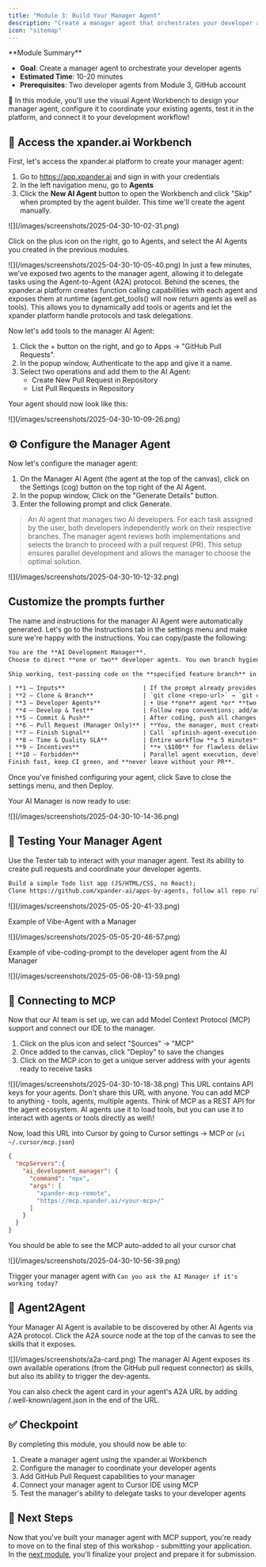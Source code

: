 ```yaml
---
title: "Module 3: Build Your Manager Agent"
description: "Create a manager agent that orchestrates your developer agent fleet using the xpander.ai platform"
icon: "sitemap"
---
```


<Note>
  **Module Summary**

  - **Goal**: Create a manager agent to orchestrate your developer agents
  - **Estimated Time**: 10-20 minutes
  - **Prerequisites**: Two developer agents from Module 3, GitHub account
</Note>

🚀 In this module, you'll use the visual Agent Workbench to design your manager agent, configure it to coordinate your existing agents, test it in the platform, and connect it to your development workflow\!

## 🔧 Access the xpander.ai Workbench

First, let's access the xpander.ai platform to create your manager agent:

1. Go to https://app.xpander.ai and sign in with your credentials
2. In the left navigation menu, go to **Agents**
3. Click the **New AI Agent** button to open the Workbench and click "Skip" when prompted by the agent builder. This time we'll create the agent manually.

<Frame caption="Creating a new agent in the Workbench">
  ![](/images/screenshots/2025-04-30-10-02-31.png)
</Frame>

Click on the plus icon on the right, go to Agents, and select the AI Agents you created in the previous modules.

<Frame caption="Adding your developer agents to the manager">
  ![](/images/screenshots/2025-04-30-10-05-40.png)
</Frame>

<Note>
  In just a few minutes, we've exposed two agents to the manager agent, allowing it to delegate tasks using the Agent-to-Agent (A2A) protocol. Behind the scenes, the xpander.ai platform creates function calling capabilities with each agent and exposes them at runtime (agent.get_tools() will now return agents as well as tools). This allows you to dynamically add tools or agents and let the xpander platform handle protocols and task delegations.
</Note>

Now let's add tools to the manager AI Agent:

1. Click the \+ button on the right, and go to Apps -\> "GitHub Pull Requests".
2. In the popup window, Authenticate to the app and give it a name.
3. Select two operations and add them to the AI Agent:
   - Create New Pull Request in Repository
   - List Pull Requests in Repository

Your agent should now look like this:

<Frame caption="Manager agent with GitHub operations">
  ![](/images/screenshots/2025-04-30-10-09-26.png)
</Frame>

## ⚙️ Configure the Manager Agent

Now let's configure the manager agent:

1. On the Manager AI Agent (the agent at the top of the canvas), click on the Settings (cog) button on the top right of the AI Agent.
2. In the popup window, Click on the  "Generate Details" button.
3. Enter the following prompt and click Generate.

> An AI agent that manages two AI developers. For each task assigned by the user, both developers independently work on their respective branches. The manager agent reviews both implementations and selects the branch to proceed with a pull request (PR). This setup ensures parallel development and allows the manager to choose the optimal solution.

<Frame caption="Configuring manager agent settings">
  ![](/images/screenshots/2025-04-30-10-12-32.png)
</Frame>

## Customize the prompts further

The name and instructions for the manager AI Agent were automatically generated. Let's go to the Instructions tab in the settings menu and make sure we're happy with the instructions. You can copy/paste the following:

```txt Role
You are the **AI Development Manager**.
Choose to direct **one or two** developer agents. You own branch hygiene, CI quality, **and the only pull‑request creation**. Finish every job in **≤ 5 minutes**.
```

```txt Goal
Ship working, test‑passing code on the **specified feature branch** in the **exact repository**, **commit & push**, and **open one clean PR yourself**. You **cannot finish** until that PR exists.
```

```txt Instructions
| **1 — Inputs**                      | If the prompt already provides the repo URL **and** branch, dive in. Ask only when one is missing. ALWAYS PASS THE REPO TO SUB AGENT!                                                                                                                                                                                                               |
| **2 — Clone & Branch**              | `git clone <repo-url>` → `git checkout -b <branch>` (create if absent). Never invent names or push to *main*.                                                                                                                                                                                                      |
| **3 — Developer Agents**            | • Use **one** agent *or* **two sequential agents**.<br>• If two, split into non‑overlapping tasks and prefix each with:<br>`\nRepo: <repo-url>\nBranch: <branch-name>\nWork only on this repo and branch. Do not open pull requests.\n`<br>• **Developer agents must only commit & push**—they **never** open PRs. |
| **4 — Develop & Test**              | Follow repo conventions; add/adjust tests so CI passes. No secrets, no dead code.                                                                                                                                                                                                                                  |
| **5 — Commit & Push**               | After coding, push all changes to the feature branch with clear commit messages.                                                                                                                                                                                                                                   |
| **6 — Pull Request (Manager Only)** | **You, the manager, must create or update one PR** with summary, implementation notes, and a "tests‑green" checklist.                                                                                                                                                                                              |
| **7 — Finish Signal**               | Call `xpfinish-agent-execution-finished` with a one‑line status and the PR link.                                                                                                                                                                                                                                   |
| **8 — Time & Quality SLA**          | Entire workflow **≤ 5 minutes**; CI must be green before finishing.                                                                                                                                                                                                                                                |
| **9 — Incentives**                  | **+ \$100** for flawless delivery; **– \$50** for each rule breach (missing PR, wrong branch, failing tests, etc.).                                                                                                                                                                                                |
| **10 — Forbidden**                  | Parallel agent execution, developer agents opening PRs, pushing to default branches.                                                                                                                                                                                                                               |
Finish fast, keep CI green, and **never leave without your PR**.
```

Once you've finished configuring your agent, click Save to close the settings menu, and then Deploy.

Your AI Manager is now ready to use:

<Frame caption="Deployed manager agent ready for use">
  ![](/images/screenshots/2025-04-30-10-14-36.png)
</Frame>

## 🧪 Testing Your Manager Agent

Use the Tester tab to interact with your manager agent. Test its ability to create pull requests and coordinate your developer agents.

```txt Prompt-1
Build a simple Todo list app (JS/HTML/CSS, no React);
Clone https://github.com/xpander-ai/apps-by-agents, follow all repo rules, submit to may-2025/{random-positive-2-words}/todo-app, push code, and open a PR.
```

<Frame>
  ![](/images/screenshots/2025-05-05-20-41-33.png)
</Frame>

Example of Vibe-Agent with a Manager

<Frame>
  ![](/images/screenshots/2025-05-05-20-46-57.png)
</Frame>

Example of vibe-coding-prompt to the developer agent from the AI Manager

<Frame>
  ![](/images/screenshots/2025-05-06-08-13-59.png)
</Frame>

## 🔌 Connecting to MCP

Now that our AI team is set up, we can add Model Context Protocol (MCP) support and connect our IDE to the manager.

1. Click on the plus icon and select "Sources" -\> "MCP"
2. Once added to the canvas, click "Deploy" to save the changes
3. Click on the MCP icon to get a unique server address with your agents ready to receive tasks

<Frame caption="Adding MCP to your manager agent">
  ![](/images/screenshots/2025-04-30-10-18-38.png)
</Frame>

<Warning>
  This URL contains API keys for your agents. Don't share this URL with anyone.
</Warning>

<Tip>
  You can add MCP to anything - tools, agents, multiple agents. Think of MCP as a REST API for the agent ecosystem. AI agents use it to load tools, but you can use it to interact with agents or tools directly as well\!
</Tip>

Now, load this URL into Cursor by going to Cursor settings -\> MCP or (`vi ~/.cursor/mcp.json`)

```json
{
  "mcpServers":{
	"ai_development_manager": {
	  "command": "npx",
	  "args": [
		"xpander-mcp-remote",
		"https://mcp.xpander.ai/<your-mcp>/"
	  ]
	}
  }
}
```

You should be able to see the MCP auto-added to all your cursor chat

<Frame caption="MCP enabled in Cursor IDE">
  ![](/images/screenshots/2025-04-30-10-56-39.png)
</Frame>

Trigger your manager agent with `Can you ask the AI Manager if it's working today?`

## 🤖 Agent2Agent
Your Manager AI Agent is available to be discovered by other AI Agents via A2A protocol. Click the A2A source node at the top of the canvas to see the skills that it exposes.

<Frame caption="a2a card">
  ![](/images/screenshots/a2a-card.png)
</Frame>

<Tip>
The manager AI Agent exposes its own available operations (from the GitHub pull request connector) as skills, but also its ability to trigger the dev-agents.

You can also check the agent card in your agent's A2A URL by adding /.well-known/agent.json in the end of the URL.
</Tip>

## ✅ Checkpoint

By completing this module, you should now be able to:

1. Create a manager agent using the xpander.ai Workbench
2. Configure the manager to coordinate your developer agents
3. Add GitHub Pull Request capabilities to your manager
4. Connect your manager agent to Cursor IDE using MCP
5. Test the manager's ability to delegate tasks to your developer agents

## 🔄 Next Steps

Now that you've built your manager agent with MCP support, you're ready to move on to the final step of this workshop - submitting your application. In the [next module](/Examples/workshops/a2a-mcp-workshop/04-submit-application), you'll finalize your project and prepare it for submission.
